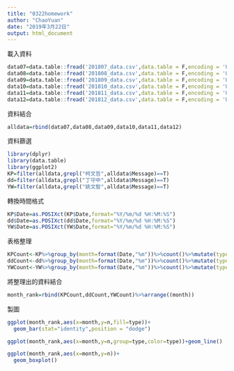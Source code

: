 ```yaml
---
title: "0322homework"
author: "ChaoYuan"
date: "2019年3月22日"
output: html_document
---
```

載入資料
```r
data07=data.table::fread('201807_data.csv',data.table = F,encoding = 'UTF-8')
data08=data.table::fread('201808_data.csv',data.table = F,encoding = 'UTF-8')
data09=data.table::fread('201809_data.csv',data.table = F,encoding = 'UTF-8')
data10=data.table::fread('201810_data.csv',data.table = F,encoding = 'UTF-8')
data11=data.table::fread('201811_data.csv',data.table = F,encoding = 'UTF-8')
data12=data.table::fread('201812_data.csv',data.table = F,encoding = 'UTF-8')
```


資料結合
```r
alldata=rbind(data07,data08,data09,data10,data11,data12)
```

資料篩選

```r
library(dplyr)
library(data.table)
library(ggplot2)
KP=filter(alldata,grepl("柯文哲",alldata$Message)==T)
dd=filter(alldata,grepl("丁守中",alldata$Message)==T)
YW=filter(alldata,grepl("姚文智",alldata$Message)==T) 
```

轉換時間格式
```r
KP$Date=as.POSIXct(KP$Date,format="%Y/%m/%d %H:%M:%S")       
dd$Date=as.POSIXct(dd$Date,format="%Y/%m/%d %H:%M:%S")
YW$Date=as.POSIXct(YW$Date,format="%Y/%m/%d %H:%M:%S")

```

表格整理
```r
KPCount<-KP%>%group_by(month=format(Date,"%m"))%>%count()%>%mutate(type="柯文哲")
ddCount<-dd%>%group_by(month=format(Date,"%m"))%>%count()%>%mutate(type="丁守中")
YWCount<-YW%>%group_by(month=format(Date,"%m"))%>%count()%>%mutate(type="姚文智")

```

將整理出的資料結合
```r
month_rank=rbind(KPCount,ddCount,YWCount)%>%arrange((month))
```

製圖
```r
ggplot(month_rank,aes(x=month,y=n,fill=type))+
  geom_bar(stat="identity",position = "dodge")
```

```r
ggplot(month_rank,aes(x=month,y=n,group=type,color=type))+geom_line()

```

```r
ggplot(month_rank,aes(x=month,y=n))+
  geom_boxplot()

```




